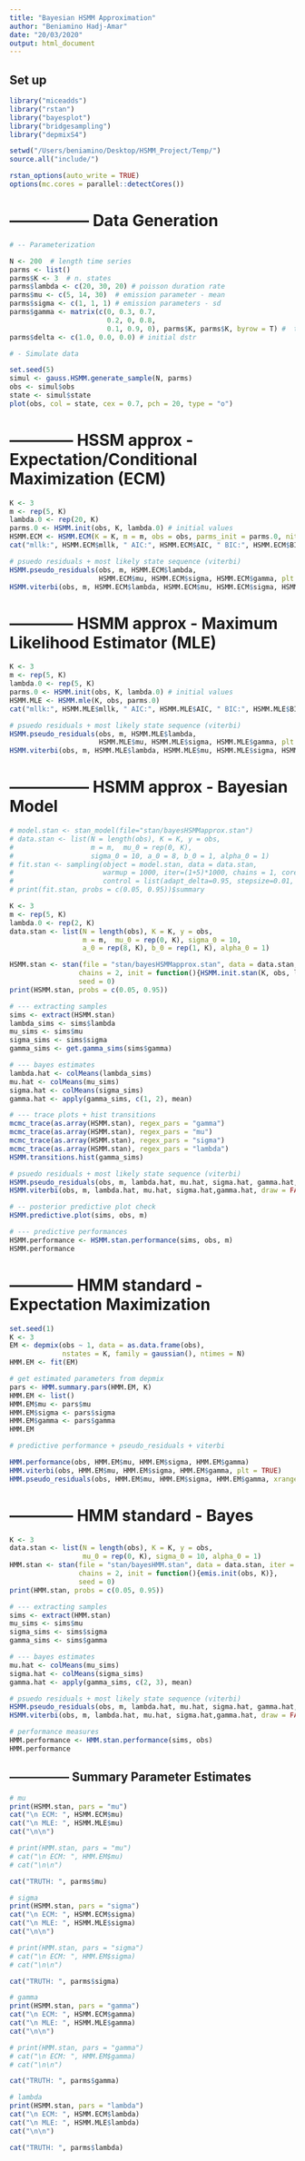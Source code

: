 ```yaml
---
title: "Bayesian HSMM Approximation"
author: "Beniamino Hadj-Amar"
date: "20/03/2020"
output: html_document
---
```



## Set up

```r

library("miceadds")
library("rstan")
library("bayesplot")
library("bridgesampling")
library("depmixS4")

setwd("/Users/beniamino/Desktop/HSMM_Project/Temp/")
source.all("include/")

rstan_options(auto_write = TRUE)
options(mc.cores = parallel::detectCores())
```

# --------------- Data Generation 

```r

# -- Parameterization

N <- 200  # length time series
parms <- list()
parms$K <- 3  # n. states
parms$lambda <- c(20, 30, 20) # poisson duration rate
parms$mu <- c(5, 14, 30)  # emission parameter - mean
parms$sigma <- c(1, 1, 1) # emission parameters - sd
parms$gamma <- matrix(c(0, 0.3, 0.7,
                        0.2, 0, 0.8,
                        0.1, 0.9, 0), parms$K, parms$K, byrow = T) #  t.p.m
parms$delta <- c(1.0, 0.0, 0.0) # initial dstr

# - Simulate data

set.seed(5)
simul <- gauss.HSMM.generate_sample(N, parms)
obs <- simul$obs
state <- simul$state
plot(obs, col = state, cex = 0.7, pch = 20, type = "o")
```




# ------------ HSSM approx - Expectation/Conditional Maximization (ECM)


```r

K <- 3
m <- rep(5, K)
lambda.0 <- rep(20, K)
parms.0 <- HSMM.init(obs, K, lambda.0) # initial values
HSMM.ECM <- HSMM.ECM(K = K, m = m, obs = obs, parms_init = parms.0, niter = 1e2)
cat("mllk:", HSMM.ECM$mllk, " AIC:", HSMM.ECM$AIC, " BIC:", HSMM.ECM$BIC, "\n")
```

```r
# psuedo residuals + most likely state sequence (viterbi)
HSMM.pseudo_residuals(obs, m, HSMM.ECM$lambda, 
                      HSMM.ECM$mu, HSMM.ECM$sigma, HSMM.ECM$gamma, plt = TRUE)
HSMM.viterbi(obs, m, HSMM.ECM$lambda, HSMM.ECM$mu, HSMM.ECM$sigma, HSMM.ECM$gamma, plt = TRUE)
```




# ------------ HSMM approx -  Maximum Likelihood Estimator (MLE) 


```r
K <- 3
m <- rep(5, K)
lambda.0 <- rep(5, K)
parms.0 <- HSMM.init(obs, K, lambda.0) # initial values
HSMM.MLE <- HSMM.mle(K, obs, parms.0)
cat("mllk:", HSMM.MLE$mllk, " AIC:", HSMM.MLE$AIC, " BIC:", HSMM.MLE$BIC, "\n")
```

```r
# psuedo residuals + most likely state sequence (viterbi)
HSMM.pseudo_residuals(obs, m, HSMM.MLE$lambda, 
                      HSMM.MLE$mu, HSMM.MLE$sigma, HSMM.MLE$gamma, plt = TRUE)
HSMM.viterbi(obs, m, HSMM.MLE$lambda, HSMM.MLE$mu, HSMM.MLE$sigma, HSMM.MLE$gamma, plt = TRUE)
```





# --------------- HSMM approx -  Bayesian Model 

```r

# model.stan <- stan_model(file="stan/bayesHSMMapprox.stan")
# data.stan <- list(N = length(obs), K = K, y = obs,
#                   m = m,  mu_0 = rep(0, K),
#                   sigma_0 = 10, a_0 = 8, b_0 = 1, alpha_0 = 1)
# fit.stan <- sampling(object = model.stan, data = data.stan,
#                      warmup = 1000, iter=(1+5)*1000, chains = 1, cores = 1,
#                      control = list(adapt_delta=0.95, stepsize=0.01, max_treedepth = 20))
# print(fit.stan, probs = c(0.05, 0.95))$summary

K <- 3
m <- rep(5, K)
lambda.0 <- rep(2, K) 
data.stan <- list(N = length(obs), K = K, y = obs,
                  m = m,  mu_0 = rep(0, K), sigma_0 = 10, 
                  a_0 = rep(8, K), b_0 = rep(1, K), alpha_0 = 1)

HSMM.stan <- stan(file = "stan/bayesHSMMapprox.stan", data = data.stan, iter = 3e3, 
                 chains = 2, init = function(){HSMM.init.stan(K, obs, lambda.0)}, 
                 seed = 0)
print(HSMM.stan, probs = c(0.05, 0.95))
```

```r

# --- extracting samples 
sims <- extract(HSMM.stan)
lambda_sims <- sims$lambda
mu_sims <- sims$mu
sigma_sims <- sims$sigma
gamma_sims <- get.gamma_sims(sims$gamma)

# --- bayes estimates
lambda.hat <- colMeans(lambda_sims)
mu.hat <- colMeans(mu_sims)
sigma.hat <- colMeans(sigma_sims)
gamma.hat <- apply(gamma_sims, c(1, 2), mean)
```


```r

# --- trace plots + hist transitions
mcmc_trace(as.array(HSMM.stan), regex_pars = "gamma")
mcmc_trace(as.array(HSMM.stan), regex_pars = "mu")
mcmc_trace(as.array(HSMM.stan), regex_pars = "sigma")
mcmc_trace(as.array(HSMM.stan), regex_pars = "lambda")
HSMM.transitions.hist(gamma_sims)
```

```r
# psuedo residuals + most likely state sequence (viterbi)
HSMM.pseudo_residuals(obs, m, lambda.hat, mu.hat, sigma.hat, gamma.hat, plt = TRUE)
HSMM.viterbi(obs, m, lambda.hat, mu.hat, sigma.hat,gamma.hat, draw = FALSE, plt = TRUE) 

```


```r

# -- posterior predictive plot check
HSMM.predictive.plot(sims, obs, m)
```

```r
# --- predictive performances
HSMM.performance <- HSMM.stan.performance(sims, obs, m)
HSMM.performance
```




# ------------ HMM  standard  - Expectation Maximization

```r
set.seed(1)
K <- 3
EM <- depmix(obs ~ 1, data = as.data.frame(obs), 
             nstates = K, family = gaussian(), ntimes = N)
HMM.EM <- fit(EM)

# get estimated parameters from depmix
pars <- HMM.summary.pars(HMM.EM, K)
HMM.EM <- list()
HMM.EM$mu <- pars$mu
HMM.EM$sigma <- pars$sigma
HMM.EM$gamma <- pars$gamma
HMM.EM
```

```r
# predictive performance + pseudo_residuals + viterbi

HMM.performance(obs, HMM.EM$mu, HMM.EM$sigma, HMM.EM$gamma)
HMM.viterbi(obs, HMM.EM$mu, HMM.EM$sigma, HMM.EM$gamma, plt = TRUE)
HMM.pseudo_residuals(obs, HMM.EM$mu, HMM.EM$sigma, HMM.EM$gamma, xrange = NULL, plt = TRUE)
```



# ------------ HMM standard  - Bayes  

```r

K <- 3
data.stan <- list(N = length(obs), K = K, y = obs,
                  mu_0 = rep(0, K), sigma_0 = 10, alpha_0 = 1)
HMM.stan <- stan(file = "stan/bayesHMM.stan", data = data.stan, iter = 3e3, 
                 chains = 2, init = function(){emis.init(obs, K)}, 
                 seed = 0)
print(HMM.stan, probs = c(0.05, 0.95))
```


```r
# --- extracting samples 
sims <- extract(HMM.stan)
mu_sims <- sims$mu
sigma_sims <- sims$sigma
gamma_sims <- sims$gamma

# --- bayes estimates
mu.hat <- colMeans(mu_sims)
sigma.hat <- colMeans(sigma_sims)
gamma.hat <- apply(gamma_sims, c(2, 3), mean)

# psuedo residuals + most likely state sequence (viterbi)
HSMM.pseudo_residuals(obs, m, lambda.hat, mu.hat, sigma.hat, gamma.hat, plt = TRUE)
HSMM.viterbi(obs, m, lambda.hat, mu.hat, sigma.hat,gamma.hat, draw = FALSE, plt = TRUE) 

```

```r
# performance measures 
HMM.performance <- HMM.stan.performance(sims, obs)
HMM.performance
```




## --------------- Summary Parameter Estimates

```r

# mu
print(HSMM.stan, pars = "mu")
cat("\n ECM: ", HSMM.ECM$mu)
cat("\n MLE: ", HSMM.MLE$mu)
cat("\n\n")

# print(HMM.stan, pars = "mu")
# cat("\n ECM: ", HMM.EM$mu)
# cat("\n\n")

cat("TRUTH: ", parms$mu)

```
```r

# sigma
print(HSMM.stan, pars = "sigma")
cat("\n ECM: ", HSMM.ECM$sigma)
cat("\n MLE: ", HSMM.MLE$sigma)
cat("\n\n")

# print(HMM.stan, pars = "sigma")
# cat("\n ECM: ", HMM.EM$sigma)
# cat("\n\n")

cat("TRUTH: ", parms$sigma)
```

```r

# gamma
print(HSMM.stan, pars = "gamma")
cat("\n ECM: ", HSMM.ECM$gamma)
cat("\n MLE: ", HSMM.MLE$gamma)
cat("\n\n")

# print(HMM.stan, pars = "gamma")
# cat("\n ECM: ", HMM.EM$gamma)
# cat("\n\n")

cat("TRUTH: ", parms$gamma)
```

```r

# lambda
print(HSMM.stan, pars = "lambda")
cat("\n ECM: ", HSMM.ECM$lambda)
cat("\n MLE: ", HSMM.MLE$lambda)
cat("\n\n")

cat("TRUTH: ", parms$lambda)
```

